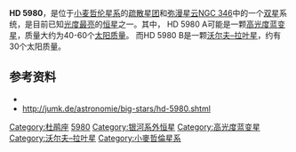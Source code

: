 {{Starbox begin
| name=HD 5980}}
{{Starbox image
| image = [[File:Hd-5980-chadra.jpg|250px]]
| caption = [[钱德拉X射线天文台|钱德拉X射线天文台]]拍摄的照片
| credit = 
}}
{{Starbox observe
| epoch=J2000
| ra={{RA|00|59|26.569}} 
| dec={{Dec|–72|09|53.91}}
| appmag_v=11.52
| constell=[[杜鹃座|杜鹃座]] }}
{{Starbox astrometry
| radial_v = 
| prop_mo_ra = 
| prop_mo_dec = 
| parallax = 
| p_error = 
| parallax_footnote = 
| dist_ly = 200,000
| dist_pc = 60,000
| absmag_v=–11.5 }}
{{Starbox detail |
| radius = 48-160 (A) / 40 (B) 
| mass = 40-62 (A) / 30 (B)
| luminosity = 3.4-4.5 <small>x</small> 10<sup>6</sup>}}
{{Starbox reference |
  Simbad=HD+5980 }}
{{Starbox end}}
'''HD 5980'''，是位于[[小麦哲伦星系|小麦哲伦星系]]的[[疏散星团|疏散星团]]和[[弥漫星云|弥漫星云]][[NGC_346|NGC 346]]中的一个[[双星|双星]]系统，是目前已知[[恒星光度列表|光度最亮]]的[[恒星|恒星]]之一。其中， HD 5980 A可能是一颗[[高光度蓝变星|高光度蓝变星]]，质量大约为40-60个[[太阳质量|太阳质量]]。 而HD 5980 B是一颗[[沃尔夫–拉叶星|沃尔夫–拉叶星]]，约有30个太阳质量。

==参考资料==
*{{Cite journal |last=Nazé |first=Y. |last2=''et al.'' |first2=J. M. |year=2002 |last3=Stevens |first3=I. R. |last4=Corcoran |first4=M. F. |last5=Chu |first5=Y.‐H. |last6=Koenigsberger |first6=G. |last7=Moffat |first7=A. F. J. |last8=Niemela |first8=V. S. |title=An X-Ray Investigation of the NGC 346 Field in the Small Magellanic Cloud I. The Luminous Blue Variable HD 5980 and the NGC 346 Cluster |journal=Astrophysical Journal |volume=580 |issue=1 |pages=225 |doi=10.1086/343079 |bibcode=2002ApJ...580..225N|arxiv = astro-ph/0208289 }}
* http://jumk.de/astronomie/big-stars/hd-5980.shtml{{Wayback|url=http://jumk.de/astronomie/big-stars/hd-5980.shtml |date=20180113093505 }}

{{Stars of Tucana}}
{{star-stub}}

[[Category:杜鹃座|Category:杜鹃座]]
[[Category:HD和HDE天体|5980]]
[[Category:银河系外恒星|Category:银河系外恒星]]
[[Category:高光度蓝变星|Category:高光度蓝变星]]
[[Category:沃尔夫–拉叶星|Category:沃尔夫–拉叶星]]
[[Category:小麥哲倫星系|Category:小麥哲倫星系]]